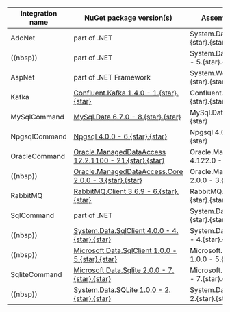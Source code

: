 


| Integration name | NuGet package version(s) | Assembly version(s)  |
|---|---|---|
| AdoNet | part of .NET | System.Data 4.0.0 - 4.{star}.{star} |
| ((nbsp)) | part of .NET | System.Data.Common 4.0.0 - 5.{star}.{star} |
| AspNet | part of .NET Framework | System.Web 4.0.0 - 4.{star}.{star} |
| Kafka | [Confluent.Kafka 1.4.0 - 1.{star}.{star}]({nuget}/Confluent.Kafka) | Confluent.Kafka 1.4.0 - 1.{star}.{star} |
| MySqlCommand | [MySql.Data 6.7.0 - 8.{star}.{star}]({nuget}/MySql.Data) | MySql.Data 6.7.0 - 8.{star}.{star} |
| NpgsqlCommand | [Npgsql 4.0.0 - 6.{star}.{star}]({nuget}/Npgsql) | Npgsql 4.0.0 - 6.{star}.{star} |
| OracleCommand | [Oracle.ManagedDataAccess 12.2.1100 - 21.{star}.{star}]({nuget}/Oracle.ManagedDataAccess) | Oracle.ManagedDataAccess 4.122.0 - 4.122.{star} |
| ((nbsp)) | [Oracle.ManagedDataAccess.Core 2.0.0 - 3.{star}.{star}]({nuget}/Oracle.ManagedDataAccess.Core) | Oracle.ManagedDataAccess 2.0.0 - 3.{star}.{star} |
| RabbitMQ | [RabbitMQ.Client 3.6.9 - 6.{star}.{star}]({nuget}/RabbitMQ.Client) | RabbitMQ.Client 3.6.9 - 6.{star}.{star} |
| SqlCommand | part of .NET | System.Data 4.0.0 - 4.{star}.{star} |
| ((nbsp)) | [System.Data.SqlClient 4.0.0 - 4.{star}.{star}]({nuget}/System.Data.SqlClient) | System.Data.SqlClient 4.0.0 - 4.{star}.{star} |
| ((nbsp)) | [Microsoft.Data.SqlClient 1.0.0 - 5.{star}.{star}]({nuget}/Microsoft.Data.SqlClient) | Microsoft.Data.SqlClient 1.0.0 - 5.{star}.{star} |
| SqliteCommand | [Microsoft.Data.Sqlite 2.0.0 - 7.{star}.{star}]({nuget}/Microsoft.Data.Sqlite) | Microsoft.Data.Sqlite 2.0.0 - 7.{star}.{star} |
| ((nbsp)) | [System.Data.SQLite 1.0.0 - 2.{star}.{star}]({nuget}/System.Data.SQLite) | System.Data.SQLite 1.0.0 - 2.{star}.{star} |
